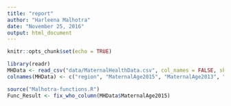 ```yaml
---
title: "report"
author: "Harleena Malhotra"
date: "November 25, 2016"
output: html_document
---
```


```r
knitr::opts_chunk$set(echo = TRUE)
```

```r
library(readr)
MHData <- read_csv("data/MaternalHealthData.csv", col_names = FALSE, skip = 2)
colnames(MHData) <- c("region", "MaternalAge2015", "MaternalAge2013", "MaternalAge2012")
```

```r
source("Malhotra-functions.R")
Func_Result <- fix_who_column(MHData$MaternalAge2015)
```

